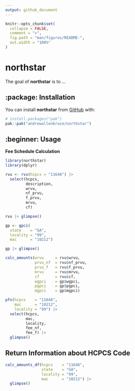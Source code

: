 ```yaml
---
output: github_document
---
```


<!-- README.md is generated from README.Rmd. Please edit that file -->

```r
knitr::opts_chunk$set(
  collapse = FALSE,
  comment = ">",
  fig.path = "man/figures/README-",
  out.width = "100%"
)
```

# northstar

<!-- badges: start -->
<!-- badges: end -->

The goal of **northstar** is to ...

## :package: Installation

You can install **northstar** from [GitHub](https://github.com/) with:

``` r
# install.packages("pak")
pak::pak("andrewallenbruce/northstar")
```

## :beginner: Usage

__Fee Schedule Calculation__

```r
library(northstar)
library(dplyr)
```


```r
rvu <- rvu(hcpcs = "11646") |> 
  select(hcpcs, 
         description,
         wrvu, 
         nf_prvu, 
         f_prvu, 
         mrvu, 
         cf)

rvu |> glimpse()
```

```r
gp <- gpci(
  state    = "GA",
  locality = "99",
  mac      = "10212")

gp |> glimpse()
```

```r
calc_amounts(wrvu     = rvu$wrvu,
             prvu_nf  = rvu$nf_prvu,
             prvu_f   = rvu$f_prvu,
             mrvu     = rvu$mrvu,
             cf       = rvu$cf,
             wgpci    = gp$wgpci,
             pgpci    = gp$pgpci,
             mgpci    = gp$mgpci)
```

```r
pfs(hcpcs    = "11646", 
    mac      = "10212",
    locality = "99") |> 
  select(hcpcs,
         mac,
         locality,
         fee_nf,
         fee_f) |> 
  glimpse()
```

## Return Information about HCPCS Code

```r
calc_amounts_df(hcpcs    = "11646", 
                state    = "GA", 
                locality = "99", 
                mac      = "10212") |> 
  glimpse()
```

